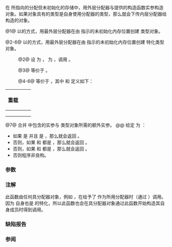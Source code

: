 {{cpp/memory/scoped_allocator_adaptor/title|construct}}
{{cpp/memory/scoped_allocator_adaptor/navbar}}
{{dcl begin}}
{{dcl header|scoped_allocator}}
{{dcl|num=1|
template&lt; class T, class... Args &gt;
void construct( T* p, Args&amp;&amp;... args );
}}
{{dcl|num=2|until=c++20|
template&lt; class T1, class T2, class... Args1, class... Args2 &gt;
void construct( std::pair&lt;T1, T2&gt;* p, std::piecewise_construct_t,
                std::tuple&lt;Args1...&gt; x, std::tuple&lt;Args2...&gt; y );
}}
{{dcl|num=3|until=c++20|
template&lt; class T1, class T2 &gt;
void construct( std::pair&lt;T1, T2&gt;* p );
}}
{{dcl|num=4|until=c++20|
template&lt; class T1, class T2, class U, class V &gt;
void construct( std::pair&lt;T1, T2&gt;* p, U&amp;&amp; x, V&amp;&amp; y );
}}
{{dcl|num=5|until=c++20|
template&lt; class T1, class T2, class U, class V &gt;
void construct( std::pair&lt;T1, T2&gt;* p, const std::pair&lt;U, V&gt;&amp; xy );
}}
{{dcl|num=6|until=c++20|
template&lt; class T1, class T2, class U, class V &gt;
void construct( std::pair&lt;T1, T2&gt;* p, std::pair&lt;U, V&gt;&amp;&amp; xy );
}}
{{dcl h|辅助函数模板}}
{{dcla|num=7|until=c++20|expos=yes|
template &lt; class T, class... Args &gt;
std::tuple&lt;/* 见下文 */&gt; /*concat-args*/( std::tuple&lt;Args...&gt;&amp;&amp; tup );
}}
{{dcl end}}

在 {{c|p}} 所指向的分配但未初始化的存储中，用外层分配器与提供的构造函数实参构造对象。如果对象具有的类型是自身使用分配器的类型{{rev inl|until=c++20|或 {{tt|std::pair}}}}，那么就会下传内层分配器给构造的对象。

@1@ 以{{ls|cpp/memory/uses_allocator#使用分配器构造}}的方式，用最外层分配器在由 {{c|p}} 指示的未初始化内存位置创建 {{tt|T}} 类型对象。
{{rev begin}}
{{rev|until=c++20|
给定 {{c|std::uses_allocator&lt;T, inner_allocator_type&gt;::value}} 为 {{c|uses_inner}}：
* 如果 {{c|uses_inner}} 是 {{c|false}} 并且 {{c|std::is_constructible&lt;T, Args...&gt;::value}} 是 {{c|true}}，那么就会调用 {{box|{{rlpsi|helpers#outermost-construct}}{{sep}}{{c/core|(p, std::forward&lt;Args&gt;(args)...)}}}}。
* 否则，如果 {{c|uses_inner}} 和 {{c multi|std::is_constructible&lt;T, std::allocator_arg_t,|                      inner_allocator_type&amp;,|                      Args...&gt;::value}} 都是 {{c|true}}，那么就会调用 {{box|{{rlpsi|helpers#outermost-construct}}{{sep}}{{c/core|(p, std::allocator_arg,}}&lt;br&gt;{{nbspt|20}}{{c/core|inner_allocator(),}}&lt;br&gt;{{nbspt|20}}{{c/core|std::forward&lt;Args&gt;(args)...)}}}}。
* 否则，如果 {{c|uses_inner}} 和 {{c|std::is_constructible&lt;T, Args..., inner_allocator_type&amp;&gt;::value}} 都是 {{c|true}}，那么就会调用 {{box|{{rlpsi|helpers#outermost-construct}}{{sep}}{{c/core|(p, std::forward&lt;Args&gt;(args)..., inner_allocator())}}}}。
* 否则程序非良构。

{{cpp/enable if| {{tt|T}} 不是 {{lc|std::pair}} 的特化}}。
}}
{{rev|since=c++20|
等价于 {{box|
{{c/core|std::apply}}&lt;br&gt;
{{c/core|(}}&lt;br&gt;
{{nbspt|4}}{{c/core|[p, this](auto&amp;&amp;... newargs)}}&lt;br&gt;
{{nbspt|4}}{{c/core|{}}&lt;br&gt;
{{nbspt|8}}{{rlpsi|helpers#outermost-construct}}&lt;br&gt;
{{nbspt|12}}{{c/core|(p, std::forward&lt;decltype(newargs)&gt;(newargs)...);}}&lt;br&gt;
{{nbspt|4}}{{c/core|},}}&lt;br&gt;
{{nbspt|4}}{{c/core|std::uses_allocator_construction_args}}&lt;br&gt;
{{nbspt|8}}{{c/core|(inner_allocator(), std::forward&lt;Args&gt;(args)...)}}&lt;br&gt;
{{c/core|);}}
}}。
}}
{{rev end}}

@2-6@ 以{{ls|cpp/memory/uses_allocator#使用分配器构造}}的方式，用最外层分配器在由 {{c|p}} 指示的未初始化内存位置创建 {{lc|std::pair}} 特化类型对象。

:@2@ 设 {{c|xprime}} 为 {{box|{{tti|concat-args}}{{sep}}{{c/core|&lt;T1&gt;(std::move(x))}}}}，{{c|yprime}} 为 {{box|{{tti|concat-args}}{{sep}}{{c/core|&lt;T2&gt;(std::move(y))}}}}，调用 {{box|{{rlpsi|helpers#outermost-construct}}{{sep}}{{c/core|(p, std::piecewise_construct, std::move(xprime), std::move(yprime))}}}}。

:@3@ 等价于 {{c|construct(p, std::piecewise_construct, std::tuple&lt;&gt;(), std::tuple&lt;&gt;());}}。

:@4-6@ 等价于 {{c multi|construct(p, std::piecewise_construct,|          std::forward_as_tuple(xarg), std::forward_as_tuple(yarg));}}，其中 {{c|xarg}} 和 {{c|yarg}} 定义如下：
{|class="wikitable" style="text-align: center;"
!{{nbsp|2}}重载{{nbsp|2}}
!{{normal|{{c|xarg}}}}
!{{normal|{{c|yarg}}}}
|-
|{{v|4}}
|{{c|std::forward&lt;U&gt;(x)}}
|{{c|std::forward&lt;V&gt;(y)}}
|-
|{{v|5}}
|{{c|xy.first}}
|{{c|xy.second}}
|-
|{{v|6}}
|{{c|std::forward&lt;U&gt;(xy.first)}}
|{{c|std::forward&lt;V&gt;(xy.second)}}
|}

@7@ 合并 {{c|tup}} 中包含的实参与{{ls|cpp/memory/uses_allocator#使用分配器构造}} {{tt|T}} 类型对象所需的额外实参。
@@ 给定 {{c|std::uses_allocator&lt;T, inner_allocator_type&gt;::value}} 为 {{c|uses_inner}}：
* 如果 {{c|uses_inner}} 是 {{c|false}} 并且 {{c|std::is_constructible&lt;T, Args...&gt;::value}} 是 {{c|true}}，那么就会返回 {{c|std::tuple&lt;Args&amp;&amp;...&gt;(std::move(tup))}}。
* 否则，如果 {{c|uses_inner}} 和 {{c multi|std::is_constructible&lt;T, std::allocator_arg_t,|                      inner_allocator_type&amp;,|                      Args...&gt;::value}} 都是 {{c|true}}，那么就会返回 {{c multi|std::tuple_cat(std::tuple&lt;std::allocator_arg_t, inner_allocator_type&amp;&gt;|                   (std::allocator_arg, inner_allocator()),|               std::tuple&lt;Args&amp;&amp;...&gt;(std::move(tup)))}}。
* 否则，如果 {{c|uses_inner}} 和 {{c|std::is_constructible&lt;T, Args..., inner_allocator_type&amp;&gt;::value}} 都是 {{c|true}}，那么就会返回 {{c multi|std::tuple_cat(std::tuple&lt;Args&amp;&amp;...&gt;(std::move(tup)),|               std::tuple&lt;inner_allocator_type&amp;&gt;(inner_allocator())}}。
* 否则程序非良构。

===参数===
{{par begin}}
{{par|p|指向被分配但未初始化的存储的指针}}
{{par|args|传递给 {{tt|T}} 的构造函数的各构造函数实参}}
{{par|x|传递给 {{tt|T1}} 的构造函数的构造函数实参}}
{{par|y|传递给 {{tt|T2}} 的构造函数的构造函数实参}}
{{par|xy|两个成员分别为 {{tt|T1}} 与 {{tt|T2}} 构造函数实参的 {{tt|pair}}}}
{{par|non_pair|转换成 {{tt|pair}} 以进行进一步构造的非 {{tt|pair}} 实参}}
{{par|tup|要被合并的实参}}
{{par end}}

===注解===
此函数由任何具分配器对象，例如 {{lc|std::vector}}，在给予了 {{lc|std::scoped_allocator_adaptor}} 作为所用分配器时（通过 {{lc|std::allocator_traits}}）调用。因为 {{tt|inner_allocator_type}} 自身也是 {{lc|std::scoped_allocator_adaptor}} 的特化，所以此函数也会在具分配器对象通过此函数开始构造其自身成员时得到调用。

===缺陷报告===
{{dr list begin}}
{{dr list item|wg=lwg|dr=2203|std=C++11|before=内层分配器通过值初始化 {{tt|inner_allocator_type}} 对象获取|after=通过调用 {{rlpf|inner_allocator}} 获取}}
{{dr list item|wg=lwg|dr=2511|paper=P0475R1|std=C++11|before={{tti|concat-args}} 可能会复制 {{lc|std::tuple}} 元素|after=消除所有元素复制操作}}
{{dr list item|wg=lwg|dr=2586|std=C++11|before=只检查从 {{tt|inner_allocator_type}} 右值进行的构造|after=改为检查从 {{tt|inner_allocator_type}}&lt;br&gt;的非 const 左值进行的构造}}
{{dr list item|wg=lwg|dr=2975|std=C++11|before=重载 {{v|1}} 没有被约束|after=添加约束以拒绝 {{lc|std::pair}}}}
{{dr list end}}

===参阅===
{{dsc begin}}
{{dsc inc|cpp/memory/allocator_traits/dsc construct}}
{{dsc inc|cpp/memory/allocator/dsc construct}}
{{dsc end}}

{{langlinks|de|en|es|fr|it|ja|pt|ru}}